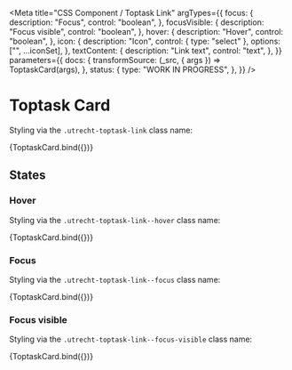 <!--
@license EUPL-1.2
Copyright (c) 2021 Robbert Broersma
Copyright (c) 2021 Gemeente Utrecht
-->


<Meta
  title="CSS Component / Toptask Link"
  argTypes={{
    focus: {
      description: "Focus",
      control: "boolean",
    },
    focusVisible: {
      description: "Focus visible",
      control: "boolean",
    },
    hover: {
      description: "Hover",
      control: "boolean",
    },
    icon: {
      description: "Icon",
      control: { type: "select" },
      options: ["", ...iconSet],
    },
    textContent: {
      description: "Link text",
      control: "text",
    },
  }}
  parameters={{
    docs: {
      transformSource: (_src, { args }) => ToptaskCard(args),
    },
    status: {
      type: "WORK IN PROGRESS",
    },
  }}
/>

# Toptask Card

Styling via the `.utrecht-toptask-link` class name:

<Canvas>
  <Story
    name="Toptask Card"
    args={{
      ...defaultArgs,
      href: "#",
      icon: "utrecht-icon-afval",
      textContent: "Afval",
    }}
  >
    {ToptaskCard.bind({})}
  </Story>
</Canvas>

<ArgsTable story="Toptask Card" />

## States

### Hover

Styling via the `.utrecht-toptask-link--hover` class name:

<Canvas>
  <Story
    name="Toptask Card hover"
    args={{
      ...defaultArgs,
      hover: true,
      href: "#",
      icon: "utrecht-icon-afval",
      textContent: "Afval",
    }}
  >
    {ToptaskCard.bind({})}
  </Story>
</Canvas>

### Focus

Styling via the `.utrecht-toptask-link--focus` class name:

<Canvas>
  <Story
    name="Toptask Card focus"
    args={{
      ...defaultArgs,
      focus: true,
      href: "#",
      icon: "utrecht-icon-afval",
      textContent: "Afval",
    }}
  >
    {ToptaskCard.bind({})}
  </Story>
</Canvas>

### Focus visible

Styling via the `.utrecht-toptask-link--focus-visible` class name:

<Canvas>
  <Story
    name="Toptask Card focus visible"
    args={{
      ...defaultArgs,
      focus: true,
      focusVisible: true,
      href: "#",
      icon: "utrecht-icon-afval",
      textContent: "Afval",
    }}
  >
    {ToptaskCard.bind({})}
  </Story>
</Canvas>

